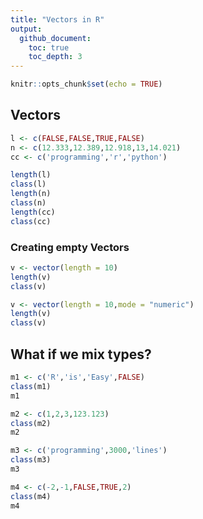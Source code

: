 ```yaml
---
title: "Vectors in R"
output:   
  github_document:
    toc: true
    toc_depth: 3
---
```


```r
knitr::opts_chunk$set(echo = TRUE)
```
## Vectors

```r
l <- c(FALSE,FALSE,TRUE,FALSE)
n <- c(12.333,12.389,12.918,13,14.021)
cc <- c('programming','r','python')
```
```r
length(l)
class(l) 
length(n)
class(n)
length(cc)
class(cc)
```

### Creating empty Vectors

```r
v <- vector(length = 10)
length(v)
class(v)
```

```r
v <- vector(length = 10,mode = "numeric")
length(v)
class(v)
```


## What if we mix types?

```r
m1 <- c('R','is','Easy',FALSE)
class(m1) 
m1
```
```r
m2 <- c(1,2,3,123.123)
class(m2)
m2
```
```r
m3 <- c('programming',3000,'lines')
class(m3)
m3
```
```r
m4 <- c(-2,-1,FALSE,TRUE,2)
class(m4)
m4
```

